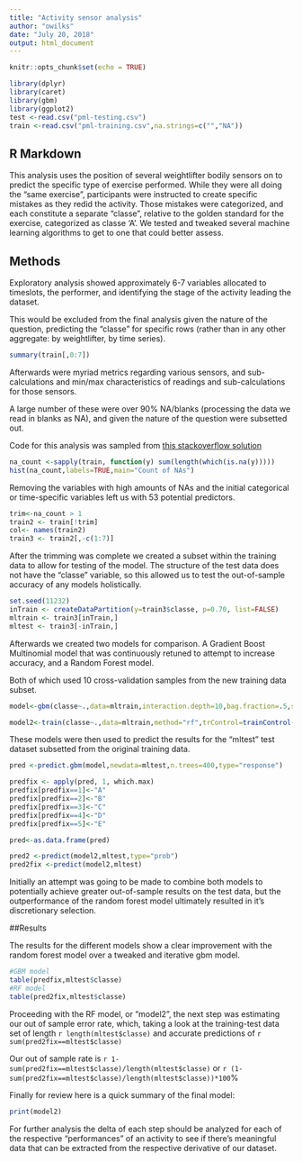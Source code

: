 ```yaml
---
title: "Activity sensor analysis"
author: "owilks"
date: "July 20, 2018"
output: html_document
---
```


```r
knitr::opts_chunk$set(echo = TRUE)

library(dplyr)
library(caret)
library(gbm)
library(ggplot2)
test <-read.csv("pml-testing.csv")
train <-read.csv("pml-training.csv",na.strings=c("","NA"))
```

## R Markdown

This analysis uses the position of several weightlifter bodily sensors on to predict the specific type of exercise performed.
While they were all doing the "same exercise", participants were instructed to create specific mistakes as they redid the activity.
Those mistakes were categorized, and each constitute a separate "classe", relative to the golden standard for the exercise, categorized as classe 'A'.
We tested and tweaked several machine learning algorithms to get to one that could better assess.


## Methods

Exploratory analysis showed approximately 6-7 variables allocated to timeslots, the performer, and identifying the stage of the activity leading the dataset.

This would be excluded from the final analysis given the nature of the question, predicting the "classe" for specific rows (rather than in any other aggregate: by weightlifter, by time series).

```r
summary(train[,0:7])
```

Afterwards were myriad metrics regarding various sensors, and sub-calculations and min/max characteristics of readings and sub-calculations for those sensors.

A large number of these were over 90% NA/blanks (processing the data we read in blanks as NA), and given the nature of the question were subsetted out.

Code for this analysis was sampled from [this stackoverflow solution](#https://stackoverflow.com/questions/24027605/determine-the-number-of-na-values-in-a-column)

```r
na_count <-sapply(train, function(y) sum(length(which(is.na(y)))))
hist(na_count,labels=TRUE,main="Count of NAs")
```

Removing the variables with high amounts of NAs and the initial categorical or time-specific variables left us with 53 potential predictors.

```r
trim<-na_count > 1
train2 <- train[!trim]
col<- names(train2)
train3 <- train2[,-c(1:7)]
```

After the trimming was complete we created a subset within the training data to allow for testing of the model. The structure of the test data does not have the "classe" variable, so this allowed us to test the out-of-sample accuracy of any models holistically.

```r
set.seed(11232)
inTrain <- createDataPartition(y=train3$classe, p=0.70, list=FALSE)
mltrain <- train3[inTrain,]
mltest <- train3[-inTrain,]
```

Afterwards we created two models for comparison. A Gradient Boost Multinomial model that was continuously retuned to attempt to increase accuracy, and a Random Forest model.

Both of which used 10 cross-validation samples from the new training data subset.

```r
model<-gbm(classe~.,data=mltrain,interaction.depth=10,bag.fraction=.5,shrinkage=.001,n.trees=2000,cv.folds=10,n.minobsinnode=1,keep.data=FALSE)

model2<-train(classe~.,data=mltrain,method="rf",trControl=trainControl(method="cv",number=10))
```

These models were then used to predict the results for the "mltest" test dataset subsetted from the original training data.

```r

pred <-predict.gbm(model,newdata=mltest,n.trees=400,type="response")

predfix <- apply(pred, 1, which.max)
predfix[predfix==1]<-"A"
predfix[predfix==2]<-"B"
predfix[predfix==3]<-"C"
predfix[predfix==4]<-"D"
predfix[predfix==5]<-"E"

pred<-as.data.frame(pred)

pred2 <-predict(model2,mltest,type="prob")
pred2fix <-predict(model2,mltest)
```

Initially an attempt was going to be made to combine both models to potentially achieve greater out-of-sample results on the test data, but the outperformance of the random forest model ultimately resulted in it's discretionary selection.

##Results

The results for the different models show a clear improvement with the random forest model over a tweaked and iterative gbm model.
```r
#GBM model
table(predfix,mltest$classe)
#RF model
table(pred2fix,mltest$classe)
```

Proceeding with the RF model, or "model2", the next step was estimating our out of sample error rate, which, taking a look at the training-test data set of length `r length(mltest$classe)` and accurate predictions of `r sum(pred2fix==mltest$classe) `

Our out of sample rate is `r 1-sum(pred2fix==mltest$classe)/length(mltest$classe) `
or `r (1-sum(pred2fix==mltest$classe)/length(mltest$classe))*100 `%

Finally for review here is a quick summary of the final model:

```r
print(model2)
```

For further analysis the delta of each step should be analyzed for each of the respective "performances" of an activity to see if there's meaningful data that can be extracted from the respective derivative of our dataset.
